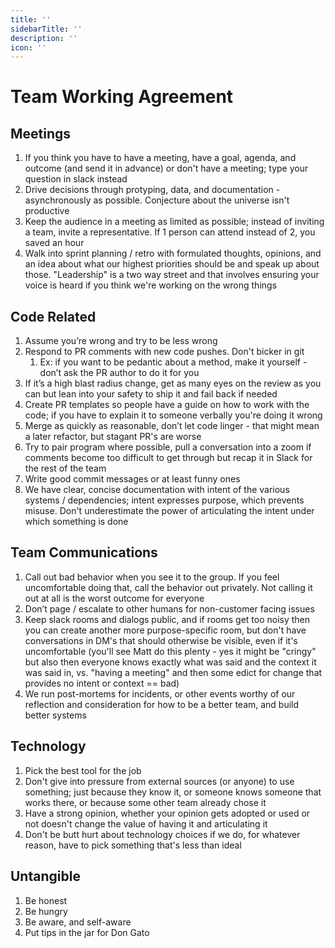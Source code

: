 ```yaml
---
title: ''
sidebarTitle: ''
description: ''
icon: ''
---
```


# Team Working Agreement

## Meetings

1. If you think you have to have a meeting, have a goal, agenda, and outcome (and send it in advance) or don't have a meeting; type your question in slack instead
1. Drive decisions through protyping, data, and documentation - asynchronously as possible. Conjecture about the universe isn't productive
1. Keep the audience in a meeting as limited as possible; instead of inviting a team, invite a representative. If 1 person can attend instead of 2, you saved an hour
1. Walk into sprint planning / retro with formulated thoughts, opinions, and an idea about what our highest priorities should be and speak up about those. "Leadership" is a two way street and that involves ensuring your voice is heard if you think we're working on the wrong things

## Code Related

1. Assume you’re wrong and try to be less wrong
1. Respond to PR comments with new code pushes. Don't bicker in git
    1. Ex: if you want to be pedantic about a method, make it yourself - don’t ask the PR author to do it for you
1. If it’s a high blast radius change, get as many eyes on the review as you can but lean into your safety to ship it and fail back if needed
1. Create PR templates so people have a guide on how to work with the code; if you have to explain it to someone verbally you're doing it wrong
1. Merge as quickly as reasonable, don’t let code linger - that might mean a later refactor, but stagant PR's are worse
1. Try to pair program where possible, pull a conversation into a zoom if comments become too difficult to get through but recap it in Slack for the rest of the team
1. Write good commit messages or at least funny ones
1. We have clear, concise documentation with intent of the various systems / dependencies; intent expresses purpose, which prevents misuse. Don't underestimate the power of articulating the intent under which something is done

## Team Communications

1. Call out bad behavior when you see it to the group. If you feel uncomfortable doing that, call the behavior out privately. Not calling it out at all is the worst outcome for everyone
1. Don’t page / escalate to other humans for non-customer facing issues
1. Keep slack rooms and dialogs public, and if rooms get too noisy then you can create another more purpose-specific room, but don't have conversations in DM's that should otherwise be visible, even if it's uncomfortable (you'll see Matt do this plenty - yes it might be "cringy" but also then everyone knows exactly what was said and the context it was said in, vs. "having a meeting" and then some edict for change that provides no intent or context == bad)
1. We run post-mortems for incidents, or other events worthy of our reflection and consideration for how to be a better team, and build better systems

## Technology

1. Pick the best tool for the job
1. Don't give into pressure from external sources (or anyone) to use something; just because they know it, or someone knows someone that works there, or because some other team already chose it
1. Have a strong opinion, whether your opinion gets adopted or used or not doesn't change the value of having it and articulating it
1. Don't be butt hurt about technology choices if we do, for whatever reason, have to pick something that's less than ideal


## Untangible

1. Be honest
1. Be hungry
1. Be aware, and self-aware
1. Put tips in the jar for Don Gato
